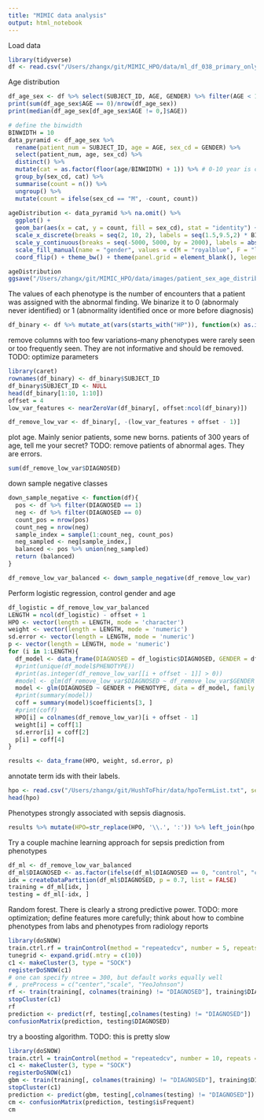 ```yaml
---
title: "MIMIC data analysis"
output: html_notebook
---
```


Load data
```r
library(tidyverse)
df <- read.csv("/Users/zhangx/git/MIMIC_HPO/data/ml_df_038_primary_only.csv")
```

Age distribution
```r
df_age_sex <- df %>% select(SUBJECT_ID, AGE, GENDER) %>% filter(AGE < 100) 
print(sum(df_age_sex$AGE == 0)/nrow(df_age_sex))
print(median(df_age_sex[df_age_sex$AGE != 0,]$AGE))

# define the binwidth
BINWIDTH = 10
data_pyramid <- df_age_sex %>% 
  rename(patient_num = SUBJECT_ID, age = AGE, sex_cd = GENDER) %>%
  select(patient_num, age, sex_cd) %>% 
  distinct() %>%
  mutate(cat = as.factor(floor(age/BINWIDTH) + 1)) %>% # 0-10 year is cat 1; 10-20 is cat 2
  group_by(sex_cd, cat) %>%
  summarise(count = n()) %>%
  ungroup() %>%
  mutate(count = ifelse(sex_cd == "M", -count, count))
  
ageDistribution <- data_pyramid %>% na.omit() %>% 
  ggplot() +
  geom_bar(aes(x = cat, y = count, fill = sex_cd), stat = "identity") + 
  scale_x_discrete(breaks = seq(2, 10, 2), labels = seq(1.5,9.5,2) * BINWIDTH) +
  scale_y_continuous(breaks = seq(-5000, 5000, by = 2000), labels = abs(seq(-5000, 5000, by = 2000)/1000)) +
  scale_fill_manual(name = "gender", values = c(M = "royalblue", F = "lightcoral"), breaks = c("M", "F"), labels = c("male", "female")) + xlab("age (years)") + ylab("count (x1,000)") +
  coord_flip() + theme_bw() + theme(panel.grid = element_blank(), legend.position = "none", axis.title = element_text(size = 8), axis.text = element_text(size = 8), legend.text = element_text(size = 8), legend.title = element_text(size = 10))

ageDistribution
ggsave("/Users/zhangx/git/MIMIC_HPO/data/images/patient_sex_age_distribution.png", plot = ageDistribution, width = 2, height = 1.5)
```

The values of each phenotype is the number of encounters that a patient was assigned with the abnormal finding. We binarize it to 0 (abnormaly never identified) or 1 (abnormality identified once or more before diagnosis)
```r
df_binary <- df %>% mutate_at(vars(starts_with("HP")), function(x) as.integer(x > 0))
```

remove columns with too few variations--many phenotypes were rarely seen or too frequently seen. They are not informative and should be removed.
TODO: optimize parameters
```r
library(caret)
rownames(df_binary) <- df_binary$SUBJECT_ID
df_binary$SUBJECT_ID <- NULL
head(df_binary[1:10, 1:10])
offset = 4
low_var_features <- nearZeroVar(df_binary[, offset:ncol(df_binary)])
```

```r
df_remove_low_var <- df_binary[, -(low_var_features + offset - 1)]
```


plot age. Mainly senior patients, some new borns. 
patients of 300 years of age, tell me your secret?
TODO: remove patients of abnormal ages. They are errors. 
```r
sum(df_remove_low_var$DIAGNOSED)

```
down sample negative classes
```r
down_sample_negative <- function(df){
  pos <- df %>% filter(DIAGNOSED == 1)
  neg <- df %>% filter(DIAGNOSED == 0)
  count_pos = nrow(pos)
  count_neg = nrow(neg)
  sample_index = sample(1:count_neg, count_pos)
  neg_sampled <- neg[sample_index,]
  balanced <- pos %>% union(neg_sampled)
  return (balanced)
}
```
```r
df_remove_low_var_balanced <- down_sample_negative(df_remove_low_var)
```

Perform logistic regression, control gender and age
```r
df_logistic = df_remove_low_var_balanced
LENGTH = ncol(df_logistic) - offset + 1
HPO <- vector(length = LENGTH, mode = 'character')
weight <- vector(length = LENGTH, mode = 'numeric')
sd.error <- vector(length = LENGTH, mode = 'numeric')
p <- vector(length = LENGTH, mode = 'numeric')
for (i in 1:LENGTH){
  df_model <- data_frame(DIAGNOSED = df_logistic$DIAGNOSED, GENDER = df_logistic$GENDER, AGE = df_logistic$AGE, PHENOTYPE=as.integer(df_logistic[[i + offset - 1]] > 0))
  #print(unique(df_model$PHENOTYPE))
  #print(as.integer(df_remove_low_var[[i + offset - 1]] > 0))
  #model <- glm(df_remove_low_var$DIAGNOSED ~ df_remove_low_var$GENDER + I(as.integer(df_remove_low_var[[i + offset - 1]] > 0)), family = binomial(link = "logit"), maxit = 50)
  model <- glm(DIAGNOSED ~ GENDER + PHENOTYPE, data = df_model, family = binomial(link = "logit"), maxit = 50 )
  #print(summary(model))
  coff = summary(model)$coefficients[3, ]
  #print(coff)
  HPO[i] = colnames(df_remove_low_var)[i + offset - 1]
  weight[i] = coff[1]
  sd.error[i] = coff[2]
  p[i] = coff[4]
}

results <- data_frame(HPO, weight, sd.error, p)
```

annotate term ids with their labels. 
```r
hpo <- read.csv("/Users/zhangx/git/HushToFhir/data/hpoTermList.txt", sep='\t', header = TRUE)
head(hpo)
```

Phenotypes strongly associated with sepsis diagnosis. 
```r
results %>% mutate(HPO=str_replace(HPO, '\\.', ':')) %>% left_join(hpo, by = c("HPO" = "termId")) %>% arrange(-weight) %>% head(n = 20)
```

Try a couple machine learning approach for sepsis prediction from phenotypes
```r
df_ml <- df_remove_low_var_balanced
df_ml$DIAGNOSED <- as.factor(ifelse(df_ml$DIAGNOSED == 0, "control", "case"))
idx = createDataPartition(df_ml$DIAGNOSED, p = 0.7, list = FALSE)
training = df_ml[idx, ]
testing = df_ml[-idx, ]
```

Random forest. There is clearly a strong predictive power. 
TODO: more optimization; define features more carefully; think about how to combine phenotypes from labs and phenotypes from radiology reports
```r
library(doSNOW)
train.ctrl.rf = trainControl(method = "repeatedcv", number = 5, repeats = 1, savePredictions = T, search = "grid")
tunegrid <- expand.grid(.mtry = c(10))
c1 <- makeCluster(3, type = "SOCK")
registerDoSNOW(c1)
# one can specify ntree = 300, but default works equally well
# , preProcess = c("center","scale", "YeoJohnson")
rf <- train(training[, colnames(training) != "DIAGNOSED"], training$DIAGNOSED, method = "rf", trControl = train.ctrl.rf, tuneGrid = tunegrid)
stopCluster(c1)
rf
prediction <- predict(rf, testing[,colnames(testing) != "DIAGNOSED"])
confusionMatrix(prediction, testing$DIAGNOSED)
```

try a boosting algorithm. 
TODO: this is pretty slow
```r
library(doSNOW)
train.ctrl = trainControl(method = "repeatedcv", number = 10, repeats = 3, verboseIter = TRUE)
c1 <- makeCluster(3, type = "SOCK")
registerDoSNOW(c1)
gbm <- train(training[, colnames(training) != "DIAGNOSED"], training$DIAGNOSED, method = "gbm", trControl = train.ctrl, tuneLength = 5)
stopCluster(c1)
prediction <- predict(gbm, testing[,colnames(testing) != "DIAGNOSED"])
cm <- confusionMatrix(prediction, testing$isFrequent)
cm
```

